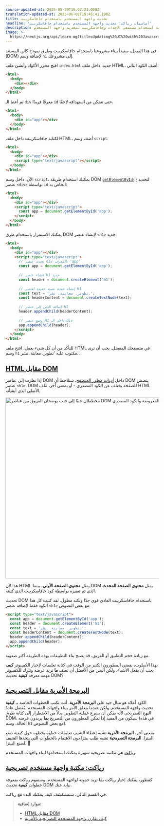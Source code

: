 ```yaml
---
source-updated-at: 2025-05-29T19:07:21.000Z
translation-updated-at: 2025-06-02T19:46:41.198Z
title: تحديث واجهة المستخدم باستخدام جافاسكريبت
headline: 'أساسيات رياكت: تحديث واجهة المستخدم باستخدام جافاسكريبت'
description: تعلم كيفية استخدام مستمعي الأحداث وجافاسكريبت لتحديث واجهة المستخدم.
image: >-
  https://nextjs.org/api/learn-og?title=Updating%20UI%20with%20Javascript&amp;chapter=3
---
```


في هذا الفصل، سنبدأ ببناء مشروعنا باستخدام جافاسكريبت وطرق نموذج كائن المستند (DOM) لإضافة وسم `h1` إلى مشروعك.

افتح محرر الأكواد وأنشئ ملف `index.html` جديد. داخل ملف HTML، أضف الكود التالي:

```html {1,2,3,4,5} filename="index.html"
<html>
  <body>
    <div></div>
  </body>
</html>
```

ثم أعط الـ `div` معرفًا فريدًا `id` حتى تتمكن من استهدافه لاحقًا.

```html {3} filename="index.html"
<html>
  <body>
    <div id="app"></div>
  </body>
</html>
```

لكتابة جافاسكريبت داخل ملف HTML، أضف وسم `script`:

```html {4} filename="index.html"
<html>
  <body>
    <div id="app"></div>
    <script type="text/javascript"></script>
  </body>
</html>
```

الآن، داخل وسم `script`، يمكنك استخدام طريقة DOM [`getElementById()`](https://developer.mozilla.org/en-US/docs/Web/API/Document/getElementById) لتحديد عنصر `<div>` بواسطة `id` الخاص به:

```html {5} filename="index.html"
<html>
  <body>
    <div id="app"></div>
    <script type="text/javascript">
      const app = document.getElementById('app');
    </script>
  </body>
</html>
```

يمكنك الاستمرار باستخدام طرق DOM لإنشاء عنصر `<h1>` جديد:

```html {6,9,12,13,16,19} filename="index.html"
<html>
  <body>
    <div id="app"></div>
    <script type="text/javascript">
      // تحديد عنصر div بالمعرف 'app'
      const app = document.getElementById('app');
 
      // إنشاء عنصر H1 جديد
      const header = document.createElement('h1');
 
      // إنشاء عقدة نصية جديدة لعنصر H1
      const text = 'تطوير. معاينة. نشر.';
      const headerContent = document.createTextNode(text);
 
      // إضافة النص إلى عنصر H1
      header.appendChild(headerContent);
 
      // وضع عنصر H1 داخل الـ div
      app.appendChild(header);
    </script>
  </body>
</html>
```

للتأكد من أن كل شيء يعمل، افتح ملف HTML في متصفحك المفضل. يجب أن ترى وسم `h1` مكتوب عليه 'تطوير. معاينة. نشر.'.

[HTML مقابل DOM](#html-vs-the-dom)
------------------------------------

إذا نظرت إلى عناصر DOM داخل [أدوات مطور المتصفح](https://developer.mozilla.org/docs/Learn/Common_questions/Tools_and_setup/What_are_browser_developer_tools)، ستلاحظ أن DOM يتضمن عنصر `<h1>`. DOM للصفحة يختلف عن الكود المصدري - أو بمعنى آخر، ملف HTML الأصلي الذي أنشأته.

<Image
  alt="مخططان جنبًا إلى جنب يوضحان الفروق بين عناصر DOM المعروضة والكود المصدري (HTML)"
  srcLight="https://h8DxKfmAPhn8O0p3.public.blob.vercel-storage.com/learn/light/learn-dom-and-source.png"
  srcDark="https://h8DxKfmAPhn8O0p3.public.blob.vercel-storage.com/learn/dark/learn-dom-and-source.png"
  width="1600"
  height="594"
/>

هذا لأن HTML يمثل **محتوى الصفحة الأولي**، بينما DOM يمثل **محتوى الصفحة المحدث** الذي تم تغييره بواسطة كود جافاسكريبت الذي كتبته.

تحديث DOM باستخدام جافاسكريبت العادي قوي جدًا ولكنه مطول. لقد كتبت كل هذا الكود فقط لإضافة عنصر `<h1>` مع بعض النصوص:

```html filename="index.html"
<script type="text/javascript">
  const app = document.getElementById('app');
  const header = document.createElement('h1');
  const text = 'تطوير. معاينة. نشر.';
  const headerContent = document.createTextNode(text);
  header.appendChild(headerContent);
  app.appendChild(header);
</script>
```

مع زيادة حجم التطبيق أو الفريق، قد يصبح بناء التطبيقات بهذه الطريقة أكثر صعوبة.

بهذا الأسلوب، يقضي المطورون الكثير من الوقت في كتابة تعليمات لإخبار الكمبيوتر **كيف** يجب أن يفعل الأشياء. ولكن أليس من الأفضل أن تصف **ما** تريد عرضه وتترك للكمبيوتر مهمة معرفة **كيفية** تحديث DOM؟

[البرمجة الأمرية مقابل التصريحية](#imperative-vs-declarative-programming)
--------------------------------------------------------------------------------

الكود أعلاه هو مثال جيد على **البرمجة الأمرية**. أنت تكتب الخطوات الخاصة بـ **كيفية** تحديث واجهة المستخدم. ولكن عندما يتعلق الأمر ببناء واجهات المستخدم، يُفضل عادةً النهج التصريحي لأنه يمكن أن يسرع عملية التطوير. بدلاً من الاضطرار إلى كتابة طرق DOM، سيكون من المفيد إذا تمكن المطورون من التصريح **بما** يريدون عرضه (في هذه الحالة، وسم `h1` مع بعض النصوص).

بمعنى آخر، **البرمجة الأمرية** تشبه إعطاء الشيف تعليمات خطوة بخطوة حول كيفية صنع البيتزا. **البرمجة التصريحية** تشبه طلب بيتزا دون الاهتمام بالخطوات التي يتخذها الشيف لصنع البيتزا. 🍕

[رياكت](https://react.dev/) هي مكتبة تصريحية شهيرة يمكنك استخدامها لبناء واجهات المستخدم.

[رياكت: مكتبة واجهة مستخدم تصريحية](#react-a-declarative-ui-library)
------------------------------------------------------------------

كمطور، يمكنك إخبار رياكت بما تريد حدوثه لواجهة المستخدم، وستقوم رياكت بمعرفة خطوات **كيفية** تحديث DOM نيابة عنك.

في القسم التالي، سنستكشف كيف يمكنك البدء مع رياكت.

> **موارد إضافية:**
> 
> *   [HTML مقابل DOM](https://developer.chrome.com/docs/devtools/dom/#appendix)
> *   [كيف تقارن واجهة المستخدم التصريحية بالأمرية](https://react.dev/learn/reacting-to-input-with-state#how-declarative-ui-compares-to-imperative)